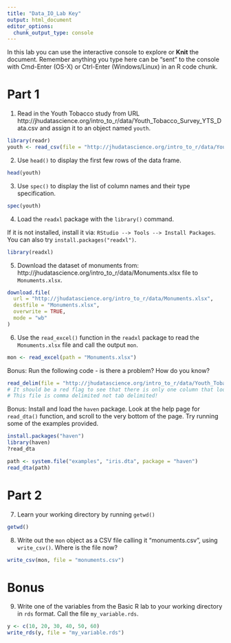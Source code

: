 ```yaml
---
title: "Data_IO_Lab Key"
output: html_document
editor_options: 
  chunk_output_type: console
---
```


In this lab you can use the interactive console to explore or **Knit** the document. 
Remember anything you type here can be "sent" to the console with Cmd-Enter (OS-X) or Ctrl-Enter (Windows/Linux) in an R code chunk.

# Part 1  

1. Read in the Youth Tobacco study from URL 
http://jhudatascience.org/intro_to_r/data/Youth_Tobacco_Survey_YTS_Data.csv
and assign it to an object named `youth`. 

```r
library(readr)
youth <- read_csv(file = "http://jhudatascience.org/intro_to_r/data/Youth_Tobacco_Survey_YTS_Data.csv")
```

2. Use `head()` to display the first few rows of the data frame. 

```r
head(youth)
```

3. Use `spec()` to display the list of column names and their type specification. 

```r
spec(youth)
```

4. Load the `readxl` package with the `library()` command. 

If it is not installed, install it via: `RStudio --> Tools --> Install Packages`. You can also try `install.packages("readxl")`.

```r
library(readxl)
```

5. Download the dataset of monuments from: http://jhudatascience.org/intro_to_r/data/Monuments.xlsx file to `Monuments.xlsx`.

```r
download.file(
  url = "http://jhudatascience.org/intro_to_r/data/Monuments.xlsx",
  destfile = "Monuments.xlsx",
  overwrite = TRUE,
  mode = "wb"
)
```

6. Use the `read_excel()` function in the `readxl` package to read the `Monuments.xlsx` file and call the output `mon`. 

```r
mon <- read_excel(path = "Monuments.xlsx")
```

Bonus: Run the following code - is there a problem? How do you know?
```r
read_delim(file = "http://jhudatascience.org/intro_to_r/data/Youth_Tobacco_Survey_YTS_Data.csv", delim = "\t")
# It should be a red flag to see that there is only one column that looks like: "YEAR,LocationAbbr,LocationDesc,TopicType,TopicDesc,MeasureDesc..."
# This file is comma delimited not tab delimited!
```

Bonus: Install and load the `haven` package. Look at the help page for `read_dta()` function, and scroll to the very bottom of the page. Try running some of the examples provided.

```r
install.packages("haven")
library(haven)
?read_dta

path <- system.file("examples", "iris.dta", package = "haven")
read_dta(path)
```

# Part 2

7. Learn your working directory by running `getwd()`

```r
getwd()
```

8. Write out the `mon` object as a CSV file calling it "monuments.csv", using `write_csv()`. Where is the file now?

```r
write_csv(mon, file = "monuments.csv")
```


# Bonus

9. Write one of the variables from the Basic R lab to your working directory in `rds` format. Call the file `my_variable.rds`.

```r
y <- c(10, 20, 30, 40, 50, 60)
write_rds(y, file = "my_variable.rds")
```
